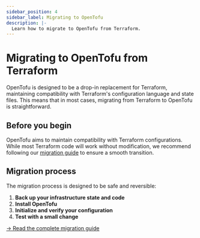 ```yaml
---
sidebar_position: 4
sidebar_label: Migrating to OpenTofu
description: |-
  Learn how to migrate to OpenTofu from Terraform.
---
```


# Migrating to OpenTofu from Terraform

OpenTofu is designed to be a drop-in replacement for Terraform, maintaining compatibility with Terraform's configuration language and state files. This means that in most cases, migrating from Terraform to OpenTofu is straightforward.

## Before you begin

OpenTofu aims to maintain compatibility with Terraform configurations. While most Terraform code will work without modification, we recommend following our [migration guide](migration-guide) to ensure a smooth transition.

## Migration process

The migration process is designed to be safe and reversible:

1. **Back up your infrastructure state and code**
2. **Install OpenTofu**
3. **Initialize and verify your configuration**
4. **Test with a small change**

[→ Read the complete migration guide](migration-guide)

